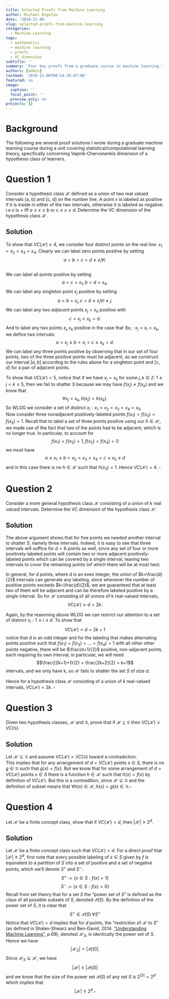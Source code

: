 ```yaml
---
title: Selected Proofs from Machine Learning
author: Michael Bigelow
date: '2019-11-06'
slug: selected-proofs-from-machine-learning
categories:
  - Machine Learning
tags:
  - mathematics
  - machine learning
  - proofs
  - VC dimension
subtitle: ''
summary: 'Four key proofs from a graduate course in machine learning.'
authors: [admin]
lastmod: '2019-11-06T00:54:26-07:00'
featured: no
image:
  caption: ''
  focal_point: ''
  preview_only: no
projects: []
---
```



# Background
The following are several proof solutions I wrote during a graduate machine learning course during a unit covering statistical/computational learning theory, specifically concerning Vapnik-Chervonenkis dimension of a hypothesis class of learners.

# Question 1
Consider a hypothesis class $\mathcal{H}$ defined as a union of two real valued intervals [a, b] and [c, d] on the number line. A point $x$ is labeled as positive if it is inside in either of the two intervals, otherwise it is labeled as negative. i.e $x$ is + iff $a \le x \le b$ or  $c \le x \le d$. Determine the VC dimension of the hypothesis class $\mathcal{H}$.

## Solution
To show that $VC(\mathcal{H}) \geqslant 4$, we consider four distinct points on the real line: $x_1 < x_2 < x_3 < x_4$.  Clearly we can label zero points positive by setting 
$$a=b=c=d\neq x_i \forall i.$$  
We can label all points positive by setting 
$$a=c=x_1,b=d=x_4.$$ 
We can label any singleton point $x_j$ positive by setting 
$$a=b=x_j, c=d\neq x_i \forall i\neq j.$$
We can label any two $adjacent$ points $x_j<x_k$ positive with 
$$c=x_j < x_k = d.$$
And to label any two points $x_j, x_k$ positive in the case that $\exists x_i: x_j<x_i<x_k,$ we define two intervals:
$$a=x_j\leqslant b < x_i < c \leqslant x_k = d.$$
We can label any three points positive by observing that in our set of four points, two of the three positive points must be adjacent, so we construct our interval $[a,b]$ according to the rules above for a singleton point and $[c,d]$ for a pair of adjacent points. 

To show that $VC(\mathcal{H}) < 5$, notice that if we have $x_j=x_k$ for some $j,k \in \mathbb{Z}: \;1 \leqslant j<k\leqslant 5,$ then we fail to shatter $S$ because we may have $f(x_j)\neq f(x_k)$ and we know that $$\forall  x_j=x_k,  h(x_j)=h(x_k).$$  So WLOG we consider a set of distinct $x_i: x_1 < x_2 < x_3 < x_4 < x_5.$  
Now consider three nonadjacent positively-labeled points $f(x_1)=f(x_3)=f(x_5)=1.$  Recall that to label a set of three points positive using our $h \in \mathcal{H},$ we made use of the fact that two of the points had to be adjacent, which is no longer true.  In particular, to account for 
$$f(x_1)=f(x_5)=1,f(x_2)=f(x_4)=0$$
we must have
$$a \leqslant x_1 \leqslant b < x_2 <x_3 <x_4 <c \leqslant x_5 \leqslant d$$ and in this case there is no $h \in \mathcal{H}$ such that $h(x_3)=1$. Hence $VC(\mathcal{H}) = 4$. $\square$

# Question 2
Consider a more general hypothesis class $\mathcal{H}$ consisting of a union of $k$ real valued intervals. Determine the VC dimension of the hypothesis class $\mathcal{H}$.

## Solution
The above argument shows that for five points we needed another interval to shatter $S,$ namely three intervals.  Indeed, it is easy to see that three intervals will suffice for $d=6$ points as well, since any set of four or more positively-labeled points will contain two or more adjacent positively-labeled points which can be covered by a single interval, leaving two intervals to cover the remaining points (of which there will be at most two).

In general, for $d$ points, where $d$ is an even integer, the union of $k=\frac{d}{2}$ intervals can generate any labeling, since whenever the number of positive points exceeds $k=\frac{d}{2}$, we are guaranteed that at least two of them will be adjacent and can be therefore labeled positive by a single interval.  So for $\mathcal{H}$ consisting of all unions of k real-valued intervals, 
$$VC(\mathcal{H})\geqslant d = 2k.$$

Again, by the reasoning above WLOG we can restrict our attention to a set of distinct $x_i: 1\leqslant i \leqslant d.$ To show that 
$$VC(\mathcal{H})< d = 2k+1$$
notice that d is an odd integer and for the labeling that makes alternating points positive such that $f(x_1)=f(x_3)=...=f(x_d)=1$ with all other other points negative, there will be $\frac{d+1}{2}$ positive, non-adjacent points, each requiring its own interval; in particular, we will need 
$$\frac{(2k+1)+1}{2} = \frac{2k+2}{2} = k+1$$ intervals, and we only have k, so $\mathcal{H}$ fails to shatter the set $S$ of size $d.$

Hence for a hypothesis class $\mathcal{H}$ consisting of a union of $k$ real-valued intervals, $VC(\mathcal{H})= 2k.$ $\square$

# Question 3
Given two hypothesis classes, $\mathcal{H}$ and $\mathcal{G}$, prove that if $\mathcal{H} \subseteq \mathcal{G}$ then $VC(\mathcal{H})\leq VC(\mathcal{G})$.

## Solution
Let $\mathcal{H}\subseteq \mathcal{G}$ and assume $VC(\mathcal{H})>VC(\mathcal{G})$ toward a contradiction.  
This implies that for any arrangement of $d=VC(\mathcal{H})$ points $x \in S,$ there is no $g\in \mathcal{G}$ such that $g(x)=f(x).$  But we know that for some arrangement of $d=VC(\mathcal{H})$ points $x \in S$ there is a function $h \in \mathcal{H}$ such that $h(x)=f(x)$ by definition of $VC(\mathcal{H}).$  But this is a contradition, since $\mathcal{H}\subseteq \mathcal{G}$ and the definition of subset means that 
$\forall h(x) \in \mathcal{H}, h(x)=g(x)\in \mathcal{G}. \square$

# Question 4
Let $\mathcal{H}$ be a finite concept class, show that if $VC(\mathcal{H})=d$, then $|\mathcal{H}|\geq 2^d$.

## Solution
Let $\mathcal{H}$ be a finite concept class such that $VC(\mathcal{H})=d$. For a direct proof that $|\mathcal{H}|\geq 2^d$, first note that every possible labeling of $x \in S$ given by $f$ is equivalent to a partition of $S$ into a set of positive and a set of negative points, which we'll denote $S^+$ and $S^-:$
$$S^+:=\{x \in S:f(x)=1\}$$ 
$$S^-:=\{x \in S:f(x)=0\}$$
Recall from set theory that for a set $S$ the "power set of $S$" is defined as the class of all possible subsets of $S,$ denoted $\mathcal{P}(S)$. By the definition of the power set of $S,$ it is clear that
$$S^+ \in \mathcal{P}(S)\; \forall S^+$$
Notice that $VC(\mathcal{H})=d$ implies that for $d$ points, the "restriction of $\mathcal{H}$ to $S$" (as defined in Shalev-Shwarz and Ben-David, 2014. ["Understanding Machine Learning"](https://www.cs.huji.ac.il/~shais/UnderstandingMachineLearning/understanding-machine-learning-theory-algorithms.pdf), p.69), denoted $\mathcal{H}_S,$ is identically the power set of $S.$ Hence we have 
$$|\mathcal{H}_S|=|\mathcal{P}(S)|.$$ Since $\mathcal{H}_S \subseteq \mathcal{H},$ we have
$$|\mathcal{H}|\geq |\mathcal{P}(S)|$$
and we know that the size of the power set $\mathcal{P}(S)$ of any set $S$ is $2^{|S|}=2^d$ which implies that  
$$|\mathcal{H}|\geq 2^d.\square$$
